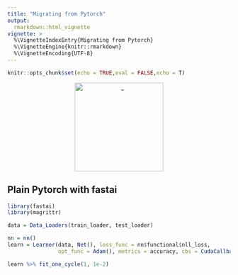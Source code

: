 ---
title: "Migrating from Pytorch"
output:
  rmarkdown::html_vignette
vignette: >
  %\VignetteIndexEntry{Migrating from Pytorch}
  %\VignetteEngine{knitr::rmarkdown}
  %\VignetteEncoding{UTF-8}
---

```{r setup, include=FALSE}
knitr::opts_chunk$set(echo = TRUE,eval = FALSE,echo = T)
```


<center>

<img src="images/pytorch.png" alt="_" style="width: 200px;"/>

</center>


## Plain Pytorch with fastai

```{r }
library(fastai)
library(magrittr)

data = Data_Loaders(train_loader, test_loader)

nn = nn()
learn = Learner(data, Net(), loss_func = nn$functional$nll_loss, 
                opt_func = Adam(), metrics = accuracy, cbs = CudaCallback())

learn %>% fit_one_cycle(1, 1e-2)
```









